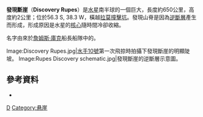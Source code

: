 {{Infobox feature on celestial object
|name        = 發現斷崖<br />Discovery Rupes
|globe       = 水星
|image       = PIA02446 Discovery Scarp.jpg
|image_size  = 300px
|caption     = [[水手10號|水手10號]]拍攝的發現斷崖
|type        = [[斷崖|斷崖]]
|coordinates = {{coord|56.3|S|38.3|W|globe:mercury_type:landmark|display=inline,title}}
|length      = 650公里
|eponym      = {{link-en|HMS發現號 (1774年)|HMS Discovery (1774)|發現號}}
}}
'''發現斷崖'''（'''Discovery Rupes'''）是[[水星|水星]]南半球的一個巨大{{link-en|斷崖|Escarpment}}，長度約650公里，高度約2公里；位於56.3 S, 38.3 W，橫越[[拉莫撞擊坑|拉莫撞擊坑]]。發現山脊是因為[[逆斷層|逆斷層]]產生而形成，形成原因是水星的[[行星核心|核心]]隨時間冷卻收縮。

名字由來於[[詹姆斯·庫克|詹姆斯·庫克]]船長{{link-en|詹姆斯·庫克第三次遠航|Third voyage of James Cook|第三次遠航}}船隊中的{{link-en|HMS發現號 (1774年)|HMS Discovery (1774)|發現號帆船}}。

<gallery>
Image:Discovery Rupes.jpg|[[水手10號|水手10號]]第一次飛掠時拍攝下發現斷崖的明顯陡坡。
Image:Rupes Discovery schematic.jpg|發現斷崖的逆斷層示意圖。
</gallery>

==參考資料==
*{{cite web| url=http://www.lpi.usra.edu/publications/slidesets/3dsolarsystem/slide_02.html| title=Discovery Rupes (Thrust Fault) Discovery Region, Mercury| work=The Solar System in 3-D| publisher=Lunar and Planetary Institute| accessdate=2006-10-25| archive-date=2013-09-10| archive-url=https://web.archive.org/web/20130910034329/http://www.lpi.usra.edu/publications/slidesets/3dsolarsystem/slide_02.html| dead-url=no}}

{{水星}}

[[Category:水星表面特徵|D]]
[[Category:悬崖|Category:悬崖]]
